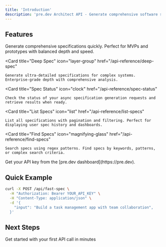```yaml
---
title: 'Introduction'
description: 'pre.dev Architect API - Generate comprehensive software specifications for coding agents'
---
```



## Features

<CardGroup cols={3}>
  <Card 
    title="Fast Spec" 
    icon="bolt"
    href="/api-reference/fast-spec"
  >
    Generate comprehensive specifications quickly. Perfect for MVPs and prototypes with balanced depth and speed.
  </Card>
  
  <Card 
    title="Deep Spec" 
    icon="layer-group"
    href="/api-reference/deep-spec"
  >
    Generate ultra-detailed specifications for complex systems. Enterprise-grade depth with comprehensive analysis.
  </Card>
  
  <Card 
    title="Spec Status" 
    icon="clock"
    href="/api-reference/spec-status"
  >
    Check the status of your async specification generation requests and retrieve results when ready.
  </Card>

  <Card 
    title="List Specs" 
    icon="list"
    href="/api-reference/list-specs"
  >
    List all specifications with pagination and filtering. Perfect for displaying user spec history and dashboards.
  </Card>
  
  <Card 
    title="Find Specs" 
    icon="magnifying-glass"
    href="/api-reference/find-specs"
  >
    Search specs using regex patterns. Find specs by keywords, patterns, or complex search criteria.
  </Card>
</CardGroup>


<Info>
  Get your API key from the [pre.dev dashboard](https://pre.dev).
</Info>

## Quick Example

```bash
curl -X POST /api/fast-spec \
  -H "Authorization: Bearer YOUR_API_KEY" \
  -H "Content-Type: application/json" \
  -d '{
    "input": "Build a task management app with team collaboration",
  }'
```

## Next Steps

<CardGroup cols={2}>
  <Card 
    title="Quickstart Guide" 
    icon="rocket"
    href="/api-reference/fast-spec"
  >
    Get started with your first API call in minutes
  </Card>
</CardGroup>
